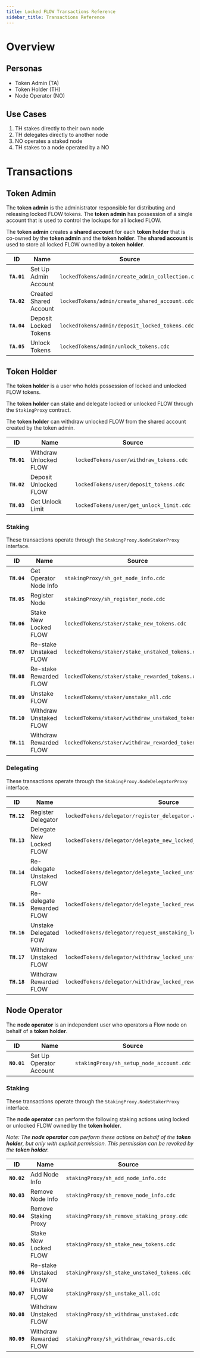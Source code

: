 ```yaml
---
title: Locked FLOW Transactions Reference
sidebar_title: Transactions Reference
---
```


# Overview

## Personas

- Token Admin (TA)
- Token Holder (TH)
- Node Operator (NO)

## Use Cases

1. TH stakes directly to their own node
1. TH delegates directly to another node
1. NO operates a staked node
1. TH stakes to a node operated by a NO

# Transactions

## Token Admin

The **token admin** is the administrator responsible for distributing and 
releasing locked FLOW tokens. The **token admin** has possession of a single 
account that is used to control the lockups for all locked FLOW.

The **token admin** creates a **shared account** for each **token holder**
that is co-owned by the **token admin** and the **token holder**. 
The **shared account** is used to store all locked FLOW owned by a **token holder**. 

| ID        | Name                     | Source |
|-----------|--------------------------|--------|
|**`TA.01`**| Set Up Admin Account     | `lockedTokens/admin/create_admin_collection.cdc` |
|**`TA.02`**| Created Shared Account   | `lockedTokens/admin/create_shared_account.cdc` |
|**`TA.04`**| Deposit Locked Tokens    | `lockedTokens/admin/deposit_locked_tokens.cdc` |
|**`TA.05`**| Unlock Tokens           | `lockedTokens/admin/unlock_tokens.cdc` |

## Token Holder

The **token holder** is a user who holds possession of 
locked and unlocked FLOW tokens.

The **token holder** can stake and delegate locked or unlocked FLOW
through the `StakingProxy` contract.

The **token holder** can withdraw unlocked FLOW from the shared account created 
by the token admin.

| ID        | Name                   | Source |
|-----------|------------------------|--------|
|**`TH.01`**| Withdraw Unlocked FLOW | `lockedTokens/user/withdraw_tokens.cdc` |
|**`TH.02`**| Deposit Unlocked FLOW  | `lockedTokens/user/deposit_tokens.cdc` |
|**`TH.03`**| Get Unlock Limit      | `lockedTokens/user/get_unlock_limit.cdc` |

### Staking

These transactions operate through the `StakingProxy.NodeStakerProxy` interface.

| ID        | Name                         | Source |
|-----------|------------------------------|--------|
|**`TH.04`**| Get Operator Node Info       | `stakingProxy/sh_get_node_info.cdc` | 
|**`TH.05`**| Register Node                | `stakingProxy/sh_register_node.cdc` |
|**`TH.06`**| Stake New Locked FLOW        | `lockedTokens/staker/stake_new_tokens.cdc` |
|**`TH.07`**| Re-stake Unstaked FLOW       | `lockedTokens/staker/stake_unstaked_tokens.cdc` |
|**`TH.08`**| Re-stake Rewarded FLOW       | `lockedTokens/staker/stake_rewarded_tokens.cdc` |
|**`TH.09`**| Unstake FLOW                 | `lockedTokens/staker/unstake_all.cdc` |
|**`TH.10`**| Withdraw Unstaked FLOW       | `lockedTokens/staker/withdraw_unstaked_tokens.cdc` |
|**`TH.11`**| Withdraw Rewarded FLOW       | `lockedTokens/staker/withdraw_rewarded_tokens.cdc` |

### Delegating

These transactions operate through the `StakingProxy.NodeDelegatorProxy` interface.

| ID        | Name                      | Source |
|-----------|---------------------------|--------|
|**`TH.12`**| Register Delegator        | `lockedTokens/delegator/register_delegator.cdc` |
|**`TH.13`**| Delegate New Locked FLOW  | `lockedTokens/delegator/delegate_new_locked_tokens.cdc` |
|**`TH.14`**| Re-delegate Unstaked FLOW | `lockedTokens/delegator/delegate_locked_unstaked_tokens.cdc` | 
|**`TH.15`**| Re-delegate Rewarded FLOW | `lockedTokens/delegator/delegate_locked_rewarded_tokens.cdc` |
|**`TH.16`**| Unstake Delegated FOW     | `lockedTokens/delegator/request_unstaking_locked_delegated_tokens.cdc` |
|**`TH.17`**| Withdraw Unstaked FLOW    | `lockedTokens/delegator/withdraw_locked_unstaked_delegated_tokens` |
|**`TH.18`**| Withdraw Rewarded FLOW    | `lockedTokens/delegator/withdraw_locked_rewarded_delegated_tokens.cdc` |

## Node Operator

The **node operator** is an independent user who operators a Flow node on
behalf of a **token holder**.

| ID        | Name                    | Source |
|-----------|-------------------------|--------|
|**`NO.01`**| Set Up Operator Account | `stakingProxy/sh_setup_node_account.cdc` | 

### Staking

These transactions operate through the `StakingProxy.NodeStakerProxy` interface.

The  **node operator** can perform the following
staking actions using locked or unlocked FLOW owned by the **token holder**.

_Note: The **node operator** can perform these actions on behalf of 
the **token holder**, but only with explicit permission. 
This permission can be revoked by the **token holder**._

| ID        | Name                   | Source |
|-----------|------------------------|--------|
|**`NO.02`**| Add Node Info          | `stakingProxy/sh_add_node_info.cdc` | 
|**`NO.03`**| Remove Node Info       | `stakingProxy/sh_remove_node_info.cdc` | 
|**`NO.04`**| Remove Staking Proxy   | `stakingProxy/sh_remove_staking_proxy.cdc` | 
|**`NO.05`**| Stake New Locked FLOW  | `stakingProxy/sh_stake_new_tokens.cdc` | 
|**`NO.06`**| Re-stake Unstaked FLOW | `stakingProxy/sh_stake_unstaked_tokens.cdc` | 
|**`NO.07`**| Unstake FLOW           | `stakingProxy/sh_unstake_all.cdc` | 
|**`NO.08`**| Withdraw Unstaked FLOW | `stakingProxy/sh_withdraw_unstaked.cdc` | 
|**`NO.09`**| Withdraw Rewarded FLOW | `stakingProxy/sh_withdraw_rewards.cdc` | 
